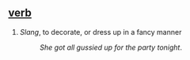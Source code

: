 == [[verb]] ==
# ''Slang'', to decorate, or dress up in a fancy manner
#:''She got all gussied up for the party tonight''.